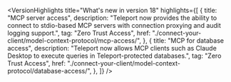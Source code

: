 
<VersionHighlights
  title="What's new in version 18"
  highlights={[
    {
      title: "MCP server access",
      description: "Teleport now provides the ability to connect to stdio-based MCP servers with connection proxying and audit logging support.",
      tag: "Zero Trust Access",
      href: "./connect-your-client/model-context-protocol/mcp-access/",
    },
    {
      title: "MCP for database access",
      description: "Teleport now allows MCP clients such as Claude Desktop to execute queries in Teleport-protected databases.",
      tag: "Zero Trust Access",
      href: "./connect-your-client/model-context-protocol/database-access/",
    },
  ]}
/>
